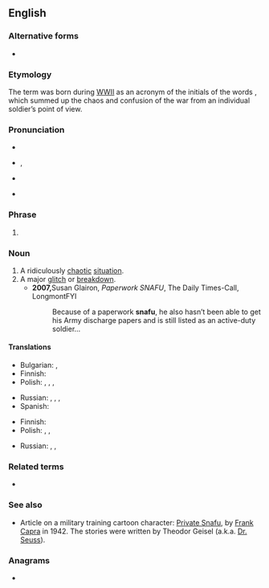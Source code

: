 {{also|snafu}}
==English==
{{wikipedia}}

===Alternative forms===
* {{l|en|snafu}}

===Etymology===
The term was born during [[WWII]] as an acronym of the initials of the words {{m|en||'''s'''ituation '''n'''ormal, '''a'''ll '''f'''ucked '''u'''p}}, which summed up the chaos and confusion of the war from an individual soldier’s point of view.

===Pronunciation===
* {{audio|en|En-uk-snafu.ogg|Audio (UK)}}
* {{a|UK}} {{enPR|snä'fo͞o}}, {{IPA|en|/snæˈfuː/|/ˈsnɑːfuː/}}
* {{a|US}} {{IPA|en|/snæːˈfuː/}}
* {{audio|en|en-us-SNAFU.ogg|Audio (US)}}

===Phrase===
{{head|en|phrase}}

# {{lb|en|military|slang|euphemism}} {{acronym of|en|[[status nominal all fucked up]] or [[situation normal all fucked up]]|nodot=1}} {{gloss|[[foul up|fouled up]]}}

===Noun===
{{en-noun}}

# A ridiculously [[chaotic]] [[situation]].
# A major [[glitch]] or [[breakdown]].
#* '''2007, '''Susan Glairon, ''Paperwork SNAFU'', The Daily Times-Call, LongmontFYI
#*: Because of a paperwork '''snafu''', he also hasn’t been able to get his Army discharge papers and is still listed as an active-duty soldier…

====Translations====
{{trans-top|ridiculously chaotic situation}}
* Bulgarian: {{t+|bg|бъркотия|f}}, {{t+|bg|хаос|m}}
* Finnish: {{t+|fi|hässäkkä}}
* Polish: {{t+|pl|bałagan|m}}, {{t+|pl|burdel|m}}, {{t|pl|rozpierducha|f}}, {{t+|pl|sajgon|m}}
{{trans-mid}}
* Russian: {{t+|ru|пу́таница|f}}, {{t+|ru|неразбери́ха|f}}, {{t+|ru|барда́к|m}}, {{t+|ru|ералаш|m}}
* Spanish: {{t+|es|confusión}}
{{trans-bottom}}

{{trans-top|major glitch or breakdown}}
* Finnish: {{t+|fi|sotku}}
* Polish: {{t|pl|potknięcie}}, {{t+|pl|wpadka|f}}, {{t|pl|obsuwa|f}} {{qualifier|colloquial}}
{{trans-mid}}
* Russian: {{t+|ru|ошибка|f}}, {{t+|ru|ляп|m}}, {{t+|ru|косяк|m}} {{qualifier|slang}}
{{trans-bottom}}

===Related terms===
* {{l|en|FUBAR}}

===See also===
* Article on a military training cartoon character: [[w:Private Snafu|Private Snafu]], by [[w:Frank Capra|Frank Capra]] in 1942. The stories were written by Theodor Geisel (a.k.a. [[w:Dr. Seuss|Dr. Seuss]]).

===Anagrams===
* {{anagrams|en|a=afnsu|Fusan|fauns|saunf}}